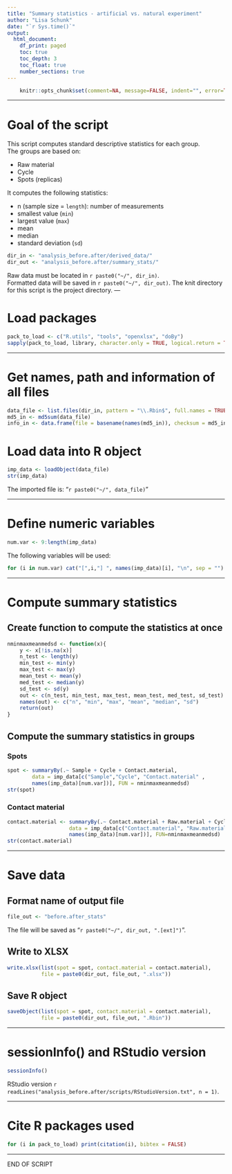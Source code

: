 ```yaml
---
title: "Summary statistics - artificial vs. natural experiment"
author: "Lisa Schunk"
date: "`r Sys.time()`"
output:
  html_document:
    df_print: paged
    toc: true
    toc_depth: 3
    toc_float: true
    number_sections: true
---
```




```r
	knitr::opts_chunk$set(comment=NA, message=FALSE, indent="", error=TRUE)

```

---


# Goal of the script
This script computes standard descriptive statistics for each group.  
The groups are based on:

* Raw material 
* Cycle
* Spots (replicas) 


It computes the following statistics:  

* n (sample size = `length`): number of measurements  
* smallest value (`min`)  
* largest value (`max`)
* mean  
* median  
* standard deviation (`sd`)


```r
dir_in <- "analysis_before.after/derived_data/"
dir_out <- "analysis_before.after/summary_stats/"

```

Raw data must be located in `r paste0("~/", dir_in)`.  
Formatted data will be saved in `r paste0("~/", dir_out)`.
The knit directory for this script is the project directory.
---


# Load packages
```r
pack_to_load <- c("R.utils", "tools", "openxlsx", "doBy")
sapply(pack_to_load, library, character.only = TRUE, logical.return = TRUE)
```


---

# Get names, path and information of all files 
```r
data_file <- list.files(dir_in, pattern = "\\.Rbin$", full.names = TRUE)
md5_in <- md5sum(data_file)
info_in <- data.frame(file = basename(names(md5_in)), checksum = md5_in, row.names = NULL)

```



# Load data into R object
```r
imp_data <- loadObject(data_file)
str(imp_data)

```

The imported file is: "`r paste0("~/", data_file)`"  


---


# Define numeric variables
```r
num.var <- 9:length(imp_data)

```

The following variables will be used: 

```r
for (i in num.var) cat("[",i,"] ", names(imp_data)[i], "\n", sep = "")

```

---


# Compute summary statistics
## Create function to compute the statistics at once
```r
nminmaxmeanmedsd <- function(x){
	y <- x[!is.na(x)]
	n_test <- length(y)
	min_test <- min(y)
	max_test <- max(y)
	mean_test <- mean(y)
 	med_test <- median(y)
 	sd_test <- sd(y)
 	out <- c(n_test, min_test, max_test, mean_test, med_test, sd_test)
 	names(out) <- c("n", "min", "max", "mean", "median", "sd")
 	return(out)
}

```


##  Compute the summary statistics in groups
### Spots
```r
spot <- summaryBy(.~ Sample + Cycle + Contact.material, 
        data = imp_data[c("Sample","Cycle", "Contact.material" ,   
        names(imp_data)[num.var])], FUN = nminmaxmeanmedsd)
str(spot)

```


### Contact material 
```r
contact.material <- summaryBy(.~ Contact.material + Raw.material + Cycle, 
                    data = imp_data[c("Contact.material", "Raw.material", "Cycle",
                    names(imp_data)[num.var])], FUN=nminmaxmeanmedsd)
str(contact.material)

```


---

# Save data
## Format name of output file
```r
file_out <- "before.after_stats"

```
The file will be saved as "`r paste0("~/", dir_out, ".[ext]")`".


## Write to XLSX
```r
write.xlsx(list(spot = spot, contact.material = contact.material), 
           file = paste0(dir_out, file_out, ".xlsx"))

```


## Save R object
```r
saveObject(list(spot = spot, contact.material = contact.material), 
           file = paste0(dir_out, file_out, ".Rbin"))

```

---


# sessionInfo() and RStudio version

```r
sessionInfo()
```

RStudio version `r readLines("analysis_before.after/scripts/RStudioVersion.txt", n = 1)`.


---

# Cite R packages used
```r
for (i in pack_to_load) print(citation(i), bibtex = FALSE)
```


---

END OF SCRIPT
